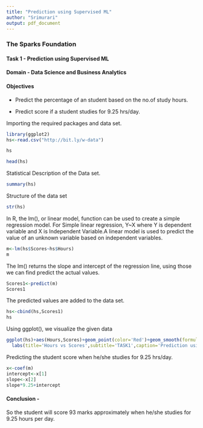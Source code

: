 ---
title: "Prediction using Supervised ML"
author: "Srimurari"
output: pdf_document
---

###                                               The Sparks Foundation

####                                          Task 1 - Prediction using Supervised ML

####                                      Domain - Data Science and Business Analytics

#### Objectives

-   Predict the percentage of an student based on the no.of study hours.

-   Predict score if a student studies for 9.25 hrs/day.

Importing the required packages and data set.

```{r}

library(ggplot2)
hs<-read.csv("http://bit.ly/w-data")
```

```{r}
hs

```

```{r}
head(hs)
```

Statistical Description of the Data set.

```{r}
summary(hs)
```

Structure of the data set

```{r}
str(hs)
```

In R, the lm(), or linear model, function can be used to create a simple regression model. For Simple linear regression, Y\~X where Y is dependent variable and X is Independent Variable.A linear model is used to predict the value of an unknown variable based on independent variables.

```{r}
m<-lm(hs$Scores~hs$Hours)
m
```

The lm() returns the slope and intercept of the regression line, using those we can find predict the actual values.

```{r}
Scores1<-predict(m)
Scores1
```

The predicted values are added to the data set.

```{r}
hs<-cbind(hs,Scores1)
hs
```

Using ggplot(), we visualize the given data

```{r}
ggplot(hs)+aes(Hours,Scores)+geom_point(color='Red')+geom_smooth(formula=y~x,method=lm,se=TRUE)+
  labs(title='Hours vs Scores',subtitle='TASK1',caption='Prediction using Supervised ML')

```

Predicting the student score when he/she studies for 9.25 hrs/day.

```{r}
x<-coef(m)
intercept<-x[1]
slope<-x[2]
slope*9.25+intercept

```

#### Conclusion - 

So the student will score 93 marks approximately when he/she studies for 9.25 hours per day.
